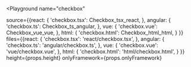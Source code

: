 

<Playground
  name="checkbox"
  
  source={{react: {
             'checkbox.tsx': Checkbox_tsx_react,
           },
           angular: {
             'checkbox.ts': Checkbox_ts_angular,
           },
           vue: {
             'checkbox.vue': Checkbox_vue_vue,
           },
           html: {
             'checkbox.html': Checkbox_html_html,
           }
}}
  files={{react: {
            'checkbox.tsx': 'react/checkbox.tsx',
          },
          angular: {
            'checkbox.ts': 'angular/checkbox.ts',
          },
          vue: {
            'checkbox.vue': 'vue/checkbox.vue',
          },
          html: {
            'checkbox.html': 'html/checkbox.html',
          }
}}
  height={props.height}
  onlyFramework={props.onlyFramework}
></Playground>
